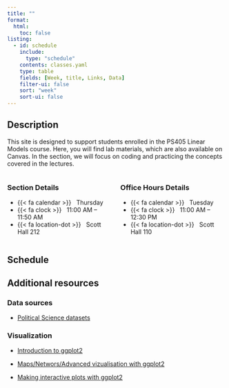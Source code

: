 ```yaml
---
title: ""
format: 
  html:
    toc: false
listing:
  - id: schedule
    include: 
      type: "schedule"
    contents: classes.yaml
    type: table
    fields: [Week, title, Links, Data]
    filter-ui: false
    sort: "week"
    sort-ui: false
---
```


## Description

This site is designed to support students enrolled in the PS405 Linear Models course. Here, you will find lab materials, which are also available on Canvas. In the section, we will focus on coding and practicing the concepts covered in the lectures.

:::: {.columns}

::: {.column}
### Section Details

- {{< fa calendar >}} &nbsp; Thursday
- {{< fa clock >}} &nbsp; 11:00 AM -- 11:50 AM
- {{< fa location-dot >}} &nbsp; Scott Hall 212

:::

::: {.column}
### Office Hours Details

- {{< fa calendar >}} &nbsp; Tuesday
- {{< fa clock >}} &nbsp; 11:00 AM -- 12:30 PM
- {{< fa location-dot >}} &nbsp; Scott Hall 110
:::

::::

## Schedule

:::{#schedule}
:::

## Additional resources

### Data sources

-   [Political Science datasets](https://github.com/erikgahner/PolData)

### Visualization

-   [Introduction to ggplot2](https://jrnold.github.io/r4ds-exercise-solutions/data-visualisation.html)

-   [Maps/Networs/Advanced vizualisation with ggplot2](https://ggplot2-book.org)

-   [Making interactive plots with ggplot2](https://plotly.com/ggplot2/box-plots/)
